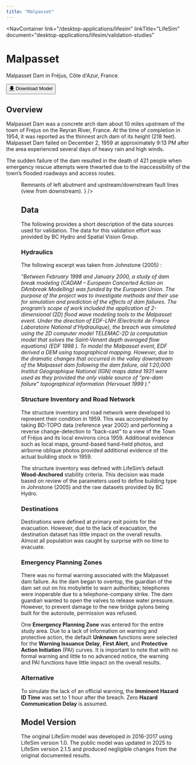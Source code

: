 ```yaml
---
title: "Malpasset"
---
```



<NavContainer 
  link="/desktop-applications/lifesim"
  linkTitle="LifeSim"
  document="desktop-applications/lifesim/validation-studies"
></NavContainer>

# Malpasset

Malpasset Dam in Fréjus, Côte d'Azur, France.

<Button href="https://www.rmc.usace.army.mil/Software/LifeSim/"><u>🡇</u> Download Model</Button>

## Overview

Malpasset Dam was a concrete arch dam about 10 miles upstream of the town of Frejus on the Reyran River, France. At the time of completion in 1954, 
it was reported as the thinnest arch dam of its height (218 feet). Malpasset Dam failed on December 2, 1959 at approximately 9:13 PM after the 
area experienced several days of heavy rain and high winds. 

The sudden failure of the dam resulted in the death of 421 people when emergency rescue attempts 
were thwarted due to the inaccessibility of the town’s flooded roadways and access routes.

<Figure
  figKey="malpasset-aftermath"
  src="figures/desktop-applications/lifesim/validation-studies/v1.0/figures/figure7.png"
  alt="Remnants of left abutment and upstream/downstream fault lines; view from downstream."
  caption={
    <>
      Remnants of left abutment and upstream/downstream fault lines (view from downstream). <Citation citationKey="Goodman2013"/>
    </>
  }
/>

## Data

The following provides a short description of the data sources used for validation. The data for this validation effort was provided by BC Hydro and Spatial 
Vision Group.

### Hydraulics

The following excerpt was taken from Johnstone (2005) <Citation citationKey="Johnstone2005"/>: 

*"Between February 1998 and January 2000, a study of dam break modeling (CADAM – European Concerted 
Action on DAmbreak Modelling) was funded by the European Union. The purpose of the project was to investigate methods and their use for simulation and 
prediction of the effects of dam failures. The program’s scope of work included the application of 2-dimensional (2D) flood wave modeling tools to the Malpasset 
event. Under the direction of EDF-LNH (Electricité de France Laboratoire National d’Hydraulique), the breach was simulated using the 2D computer model 
TELEMAC-2D (a computation model that solves the Saint-Venant depth averaged flow equations) (EDF 1998 <Citation citationKey="EDF1998"/>). To model the Malpasset event, 
EDF derived a DEM using 
topographical mapping. However, due to the dramatic changes that occurred in the valley downstream of the Malpasset dam following the dam failure, old 
1:20,000 Institut Géographique National (IGN) maps dated 1931 were used as they provided the only viable source of “pre-dam failure” topographical 
information (Hervouet 1999 <Citation citationKey="Hervouet1999"/>)."*

### Structure Inventory and Road Network

The structure inventory and road network were developed to represent their condition in 1959. This was accomplished by taking BD-TOPO 
data (reference year 2002) and performing a reverse change-detection to “back-cast” to a view of the Town of Fréjus and its local environs circa 1959. 
Additional evidence such as local maps, ground-based hand-held photos, and airborne oblique photos provided additional evidence of the actual building 
stock in 1959. 

The structure inventory was defined with LifeSim’s default **Wood-Anchored** stability criteria. This decision was made based on review of the parameters 
used to define building type in Johnstone (2005) <Citation citationKey="Johnstone2005"/> and the raw datasets provided by BC Hydro. 

### Destinations

Destinations were defined at primary exit points for the evacuation. However, due to the lack of evacuation, the destination dataset has little impact 
on the overall results. Almost all population was caught by surprise with no time to evacuate.

### Emergency Planning Zones

There was no formal warning associated with the Malpasset dam failure. As the dam began to overtop, the guardian of the dam set out on his mobylette 
to warn authorities; telephones were inoperable due to a telephone-company strike. The dam guardian wanted to open the valves to release water pressure.
However, to prevent damage to the new bridge pylons being built for the autoroute, permission was refused. 

One **Emergency Planning Zone** was entered for the entire study area. Due to a lack of information on warning and protective action, the default **Unknown** functions were 
selected for the **Warning Issuance Delay**, **First Alert**, and **Protective Action Initiation** (PAI) curves. It is important to note that with no formal warning and little 
to no advanced notice, the warning and PAI functions have little impact on the overall results.

### Alternative

To simulate the lack of an official warning, the **Imminent Hazard ID Time** was set to 1 hour after the breach. Zero **Hazard Communication Delay** is assumed.

## Model Version

The original LifeSim model was developed in 2016-2017 using LifeSim version 1.0. 
The public model was updated in 2025 to LifeSim version 2.1.5 and produced negligible changes from the original documented results. 

<CitationFootnote />